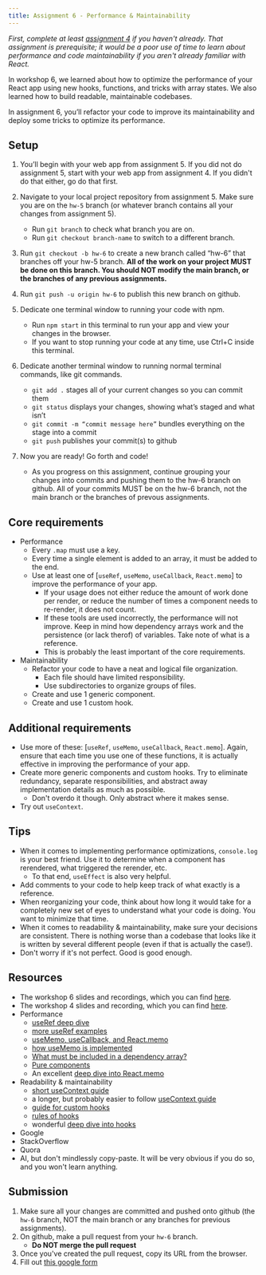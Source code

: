 ```yaml
---
title: Assignment 6 - Performance & Maintainability
---
```


_First, complete at least [assignment 4](/content/assignments/assignment-4) if you haven't already.
That assignment is prerequisite;
it would be a poor use of time to learn about performance
and code maintainability if you aren't already familiar with React._

In workshop 6, we learned about how to optimize the performance of
your React app using new hooks, functions, and tricks with array states.
We also learned how to build readable, maintainable codebases.

In assignment 6, you’ll refactor your code to improve its maintainability
and deploy some tricks to optimize its performance.

## Setup

1. You’ll begin with your web app from assignment 5.
  If you did not do assignment 5, start with your web app from 
  assignment 4. If you didn't do that either, go do that first.

2. Navigate to your local project repository from assignment 5.
   Make sure you are on the `hw-5` branch
   (or whatever branch contains all your changes from assignment 5). 
   - Run `git branch` to check what branch you are on. 
   - Run `git checkout branch-name` to switch to a different branch.

3. Run `git checkout -b hw-6` to create a new branch called “hw-6” that
   branches off your hw-5 branch.
   **All of the work on your project MUST be done on this branch.
   You should NOT modify the main branch, or the branches of
   any previous assignments.**

4. Run `git push -u origin hw-6` to publish this new branch on github.

5. Dedicate one terminal window to running your code with npm.

   - Run `npm start` in this terminal to run your app and view your changes in the browser.
   - If you want to stop running your code at any time, use Ctrl+C inside this terminal.

6. Dedicate another terminal window to running normal terminal commands, like git commands.

   - `git add .` stages all of your current changes so you can commit them
   - `git status` displays your changes, showing what’s staged and what isn’t
   - `git commit -m “commit message here”` bundles everything on the stage into a commit
   - `git push` publishes your commit(s) to github

7. Now you are ready! Go forth and code!
   - As you progress on this assignment, continue grouping your changes into commits and
     pushing them to the hw-6 branch on github.
     All of your commits MUST be on the hw-6 branch, not the main branch or the branches
     of prevous assignments.

## Core requirements

- Performance
  - Every `.map` must use a key.
  - Every time a single element is added to an array, it must be added to the end.
  - Use at least one of [`useRef`, `useMemo`, `useCallback`, `React.memo`] to 
  improve the performance of your app.
    - If your usage does not either reduce the amount of work done per render, 
    or reduce the number of times a component needs to re-render,
    it does not count.
    - If these tools are used incorrectly, the performance will not improve. 
    Keep in mind how dependency arrays work and the persistence (or lack therof)
    of variables. Take note of what is a reference.
    - This is probably the least important of the core requirements.
- Maintainability
  - Refactor your code to have a neat and logical file organization. 
    - Each file should have limited responsibility.
    - Use subdirectories to organize groups of files.
  - Create and use 1 generic component.
  - Create and use 1 custom hook.

## Additional requirements

- Use more of these: [`useRef`, `useMemo`, `useCallback`, `React.memo`]. Again,
  ensure that each time you use one of these functions, it is actually effective in improving
  the performance of your app.
- Create more generic components and custom hooks. Try to eliminate redundancy, 
separate responsibilities, and abstract away implementation details as much as possible.
  - Don't overdo it though. Only abstract where it makes sense.
- Try out `useContext`.


## Tips

- When it comes to implementing performance optimizations, `console.log` is your best friend.
Use it to determine when a component has rerendered, what triggered the rerender, etc.
  - To that end, `useEffect` is also very helpful.
- Add comments to your code to help keep track of what exactly is a reference.
- When reorganizing your code, think about how long it would take for a
completely new set of eyes to understand what your code is doing.
You want to minimize that time.
- When it comes to readability & maintainability, make sure your decisions
are consistent. There is nothing worse than a codebase that looks like it is written 
by several different people (even if that is actually the case!).
- Don't worry if it's not perfect. Good is good enough.

## Resources

- The workshop 6 slides and recordings, which you can find [here](/content/workshops/workshop-6).
- The workshop 4 slides and recording, which you can find [here](/content/workshops/workshop-4).
- Performance
  - [useRef deep dive](https://dev.to/samabaasi/mastering-reacts-useref-hook-a-deep-dive-1548)
  - [more useRef examples](https://medium.com/zestgeek/understanding-the-useref-hook-in-react-real-life-examples-98339ab7f768)
  - [useMemo, useCallback, and React.memo](https://www.joshwcomeau.com/react/usememo-and-usecallback/)
  - [how useMemo is implemented](https://stackoverflow.com/questions/57441420/how-to-implement-your-own-usememo-from-scratch-for-react)
  - [What must be included in a dependency array?](https://react.dev/learn/lifecycle-of-reactive-effects#all-variables-declared-in-the-component-body-are-reactive)
  - [Pure components](https://react.dev/learn/keeping-components-pure)
  - An excellent [deep dive into React.memo](https://stackoverflow.com/questions/74013864/why-arent-all-react-components-wrapped-with-react-memo-by-default)
- Readability & maintainability
  - [short useContext guide](https://medium.com/@msgold/using-usecontext-in-react-a-comprehensive-guide-8a9f5271f7a8)
  - a longer, but probably easier to follow [useContext guide](https://refine.dev/blog/usecontext-and-react-context/#what-is-react-context-api)
  - [guide for custom hooks](https://react.dev/learn/reusing-logic-with-custom-hooks#extracting-your-own-custom-hook-from-a-component)
  - [rules of hooks](https://react.dev/reference/rules/rules-of-hooks)
  - wonderful [deep dive into hooks](https://medium.com/@dan_abramov/making-sense-of-react-hooks-fdbde8803889)
- Google
- StackOverflow
- Quora
- AI, but don't mindlessly copy-paste. It will be very obvious if you do so, and you
won't learn anything.

## Submission

1. Make sure all your changes are committed and pushed onto github
   (the `hw-6` branch, NOT the main branch or any branches for previous assignments).
2. On github, make a pull request from your `hw-6` branch.
    - **Do NOT merge the pull request**
3. Once you've created the pull request, copy its URL from the browser.
4. Fill out [this google form](https://forms.gle/d2gjt5HFtBjZEUGb9)

